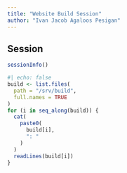 ```yaml
---
title: "Website Build Session"
author: "Ivan Jacob Agaloos Pesigan"
---
```


## Session

```r
sessionInfo()
```

```r
#| echo: false
build <- list.files(
  path = "/srv/build",
  full.names = TRUE
)
for (i in seq_along(build)) {
  cat(
    paste0(
      build[i],
      ": "
    )
  )
  readLines(build[i])
}
```
